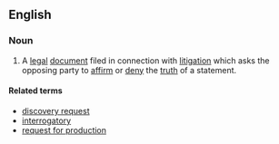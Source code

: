 ==English==

===Noun===
{{en-noun|head=[[request]] for [[admission]]|requests for admission}}
# {{lb|en|legal}} A [[legal]] [[document]] filed in connection with [[litigation]] which asks the opposing party to [[affirm]] or [[deny]] the [[truth]] of a statement.

====Related terms====
* [[discovery request]]
* [[interrogatory]]
* [[request for production]]